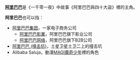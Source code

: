 '''[[阿里巴巴|阿里巴巴]]'''是《一千零一夜》中故事《阿里巴巴與四十大盜》裡的主角。

'''阿里巴巴'''也可以指：
* [[阿里巴巴集团|阿里巴巴集团]]，一家电子商务公司
**[[阿里巴巴影業|阿里巴巴影業]]，阿里巴巴旗下影业公司
**[[阿里巴巴网络|阿里巴巴网络]]，阿里巴巴旗下B2B公司
*[[阿里巴巴_(撞击坑)|阿里巴巴 (撞击坑)]]，土星卫星土卫二上的撞击坑
*Alibaba Saluja，動漫[[MAGI魔奇少年|MAGI魔奇少年]]裡的角色

{{disambig|ALBB|cat=四字消歧義}}